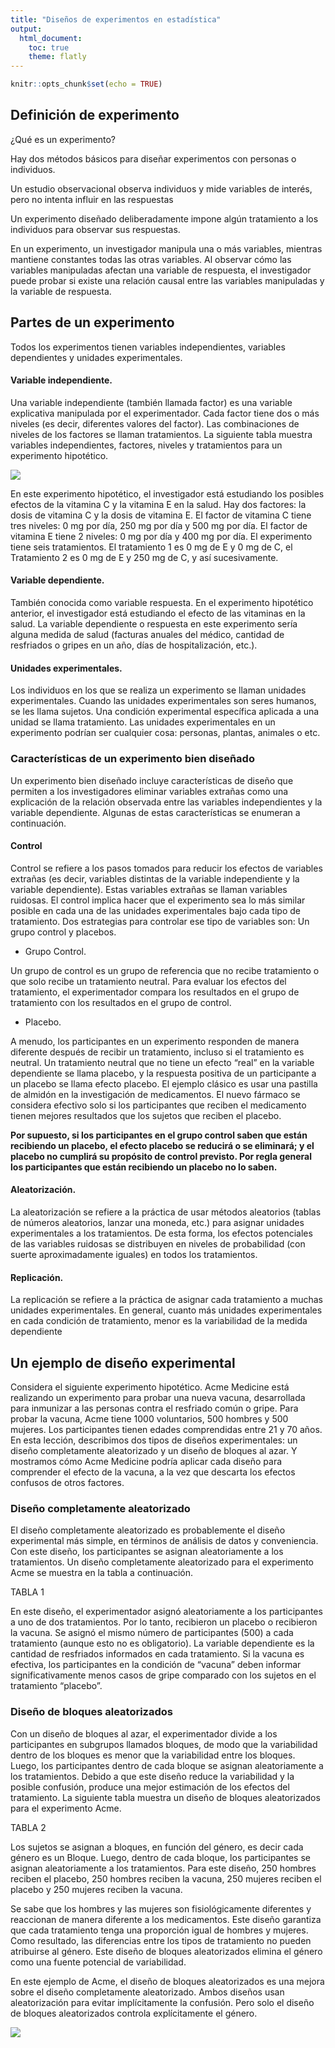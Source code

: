 ```yaml
---
title: "Diseños de experimentos en estadística"
output:
  html_document:
    toc: true
    theme: flatly
---
```


```r
knitr::opts_chunk$set(echo = TRUE)
```
## Definición de experimento

¿Qué es un experimento?

Hay dos métodos básicos para diseñar experimentos con personas o individuos.

Un estudio observacional observa individuos y mide variables de interés, pero no intenta influir en las respuestas

Un experimento diseñado deliberadamente impone algún tratamiento a los individuos para observar sus respuestas.

En un experimento, un investigador manipula una o más variables, mientras mantiene constantes todas las otras variables. Al observar cómo las variables manipuladas afectan una variable de respuesta, el investigador puede probar si existe una relación causal entre las variables manipuladas y la variable de respuesta.


## Partes de un experimento

Todos los experimentos tienen variables independientes, variables dependientes y unidades experimentales.

#### Variable independiente. 

Una variable independiente (también llamada factor) es una variable explicativa manipulada por el experimentador.
Cada factor tiene dos o más niveles (es decir, diferentes valores del factor). Las combinaciones de niveles de los factores se llaman tratamientos. La siguiente tabla muestra variables independientes, factores, niveles y tratamientos para un experimento hipotético.


![](vitaminas.png)


En este experimento hipotético, el investigador está estudiando los posibles efectos de la vitamina C y la vitamina E en la salud. Hay dos factores: la dosis de vitamina C y la dosis de vitamina E. El factor de vitamina C tiene tres niveles: 0 mg por día, 250 mg por día y 500 mg por día. El factor de vitamina E tiene 2 niveles: 0 mg por día y 400 mg por día. El experimento tiene seis tratamientos. El tratamiento 1 es 0 mg de E y 0 mg de C, el Tratamiento 2 es 0 mg de E y 250 mg de C, y así sucesivamente.

#### Variable dependiente. 

También conocida como variable respuesta. En el experimento hipotético anterior, el investigador está estudiando el efecto de las vitaminas en la salud. La variable dependiente o respuesta en este experimento sería alguna medida de salud (facturas anuales del médico, cantidad de resfriados o gripes en un año, días de hospitalización, etc.).

#### Unidades experimentales. 

Los individuos en los que se realiza un experimento se llaman unidades experimentales. Cuando las unidades experimentales son seres humanos, se les llama sujetos. Una condición experimental específica aplicada a una unidad se llama tratamiento. Las unidades experimentales en un experimento podrían ser cualquier cosa: personas, plantas, animales o etc.

### Características de un experimento bien diseñado

Un experimento bien diseñado incluye características de diseño que permiten a los investigadores eliminar variables extrañas como una explicación de la relación observada entre las variables independientes y la variable dependiente. Algunas de estas características se enumeran a continuación.

#### Control

Control se refiere a los pasos tomados para reducir los efectos de variables extrañas (es decir, variables distintas de la variable independiente y la variable dependiente). Estas variables extrañas se llaman variables ruidosas.
El control implica hacer que el experimento sea lo más similar posible en cada una de las unidades experimentales bajo cada tipo de tratamiento. Dos estrategias para controlar ese tipo de variables son: Un grupo control y placebos.

*  Grupo Control. 

Un grupo de control es un grupo de referencia que no recibe tratamiento o que solo recibe un tratamiento neutral. Para evaluar los efectos del tratamiento, el experimentador compara los resultados en el grupo de tratamiento con los resultados en el grupo de control.

*   Placebo. 

A menudo, los participantes en un experimento responden de manera diferente después de recibir un tratamiento, incluso si el tratamiento es neutral. Un tratamiento neutral que no tiene un efecto "real" en la variable dependiente se llama placebo, y la respuesta positiva de un participante a un placebo se llama efecto placebo. El ejemplo clásico es usar una pastilla de almidón en la investigación de medicamentos. El nuevo fármaco se considera efectivo solo si los participantes que reciben el medicamento tienen mejores resultados que los sujetos que reciben el placebo.

**Por supuesto, si los participantes en el grupo control saben que están recibiendo un placebo, el efecto placebo se reducirá o se eliminará; y el placebo no cumplirá su propósito de control previsto. Por regla general los participantes que están recibiendo un placebo no lo saben.**

#### Aleatorización. 

La aleatorización se refiere a la práctica de usar métodos aleatorios (tablas de números aleatorios, lanzar una moneda, etc.) para asignar unidades experimentales a los tratamientos. De esta forma, los efectos potenciales de las variables ruidosas se distribuyen en niveles de probabilidad (con suerte aproximadamente iguales) en todos los tratamientos.

####  Replicación. 

La replicación se refiere a la práctica de asignar cada tratamiento a muchas unidades experimentales. En general, cuanto más unidades experimentales en cada condición de tratamiento, menor es la variabilidad de la medida dependiente

## Un ejemplo de diseño experimental

Considera el siguiente experimento hipotético. Acme Medicine está realizando un experimento para probar una nueva vacuna, desarrollada para inmunizar a las personas contra el resfriado común o gripe. Para probar la vacuna, Acme tiene 1000 voluntarios, 500 hombres y 500 mujeres. Los participantes tienen edades comprendidas entre 21 y 70 años.
En esta lección, describimos dos tipos de diseños experimentales: un diseño completamente aleatorizado y un diseño de bloques al azar. Y mostramos cómo Acme Medicine podría aplicar cada diseño para comprender el efecto de la vacuna, a la vez que descarta los efectos confusos de otros factores.

### Diseño completamente aleatorizado

El diseño completamente aleatorizado es probablemente el diseño experimental más simple, en términos de análisis de datos y conveniencia. Con este diseño, los participantes se asignan aleatoriamente a los tratamientos. Un diseño completamente aleatorizado para el experimento Acme se muestra en la tabla a continuación.

TABLA 1

En este diseño, el experimentador asignó aleatoriamente a los participantes a uno de dos tratamientos. Por lo tanto, recibieron un placebo o recibieron la vacuna. Se asignó el mismo número de participantes (500) a cada tratamiento (aunque esto no es obligatorio). La variable dependiente es la cantidad de resfriados informados en cada tratamiento. Si la vacuna es efectiva, los participantes en la condición de "vacuna" deben informar significativamente menos casos de gripe comparado con  los sujetos en el tratamiento "placebo".

### Diseño de bloques aleatorizados

Con un diseño de bloques al azar, el experimentador divide a los participantes en subgrupos llamados bloques, de modo que la variabilidad dentro de los bloques es menor que la variabilidad entre los bloques. Luego, los participantes dentro de cada bloque se asignan aleatoriamente a los tratamientos. Debido a que este diseño reduce la variabilidad y la posible confusión, produce una mejor estimación de los efectos del tratamiento. La siguiente tabla muestra un diseño de bloques aleatorizados para el experimento Acme.

TABLA 2

Los sujetos se asignan a bloques, en función del género, es decir cada género es un Bloque. Luego, dentro de cada bloque, los participantes se asignan aleatoriamente a los tratamientos. Para este diseño, 250 hombres reciben el placebo, 250 hombres reciben la vacuna, 250 mujeres reciben el placebo y 250 mujeres reciben la vacuna.

Se sabe que los hombres y las mujeres son fisiológicamente diferentes y reaccionan de manera diferente a los medicamentos. Este diseño garantiza que cada tratamiento tenga una proporción igual de hombres y mujeres. Como resultado, las diferencias entre los tipos de tratamiento no pueden atribuirse al género. Este diseño de bloques aleatorizados elimina el género como una fuente potencial de variabilidad.

En este ejemplo de Acme, el diseño de bloques aleatorizados es una mejora sobre el diseño completamente aleatorizado. Ambos diseños usan aleatorización para evitar implícitamente la confusión. Pero solo el diseño de bloques aleatorizados controla explícitamente el género.




![](blanco.png)